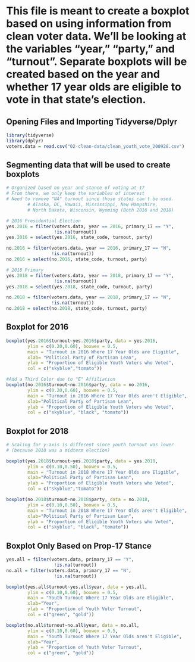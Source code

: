 # This file is meant to create a boxplot based on using information from clean voter data.  We'll be looking at the variables "year," "party," and "turnout". Separate boxplots will be created based on  the year and whether 17 year olds are eligible to vote in that state's election.

## Opening Files and Importing Tidyverse/Dplyr

```{r}
library(tidyverse)
library(dplyr)
voters.data = read.csv("02-clean-data/clean_youth_vote_200928.csv")
```

## Segmenting data that will be used to create boxplots

```{r}
# Organized based on year and stance of voting at 17
# From there, we only keep the variables of interest
# Need to remove "NA" turnout since those states can't be used.
        # Alaska, DC, Hawaii, Mississippi, New Hampshire,
        # North Dakota, Wisconsin, Wyoming (Both 2016 and 2018) 

# 2016 Presidential Election
yes.2016 = filter(voters.data, year == 2016, primary_17 == "Y",
                  !is.na(turnout))
yes.2016 = select(yes.2016, state_code, turnout, party)

no.2016 = filter(voters.data, year == 2016, primary_17 == "N",
                 !is.na(turnout))
no.2016 = select(no.2016, state_code, turnout, party)

# 2018 Primary
yes.2018 = filter(voters.data, year == 2018, primary_17 == "Y",
                  !is.na(turnout))
yes.2018 = select(yes.2018, state_code, turnout, party)

no.2018 = filter(voters.data, year == 2018, primary_17 == "N",
                 !is.na(turnout))
no.2018 = select(no.2018, state_code, turnout, party)
```


## Boxplot for 2016

```{r}
boxplot(yes.2016$turnout~yes.2016$party, data = yes.2016, 
        ylim = c(0.20,0.60), boxwex = 0.5,
        main = "Turnout in 2016 Where 17 Year Olds are Eligible",
        xlab= "Political Party of Partisan Lean", 
        ylab = "Proportion of Eligible Youth Voters who Voted",
        col = c("skyblue","tomato"))

#Add a Third Color due to "E" Affiliation
boxplot(no.2016$turnout~no.2016$party, data = no.2016, 
        ylim = c(0.20,0.60), boxwex = 0.5,
        main = "Turnout in 2016 Where 17 Year Olds aren't Eligible",
        xlab="Political Party of Partisan Lean", 
        ylab = "Proportion of Eligible Youth Voters who Voted",
        col = c("skyblue", "black", "tomato"))
```


## Boxplot for 2018

```{r}
# Scaling for y-axis is different since youth turnout was lower 
# (because 2018 was a midterm election)

boxplot(yes.2018$turnout~yes.2018$party, data = yes.2018, 
        ylim = c(0.10,0.50), boxwex = 0.5,
        main = "Turnout in 2018 Where 17 Year Olds are Eligible",
        xlab="Political Party of Partisan Lean", 
        ylab = "Proportion of Eligible Youth Voters who Voted",
        col = c("skyblue","tomato"))

boxplot(no.2018$turnout~no.2018$party, data = no.2018, 
        ylim = c(0.10,0.50), boxwex = 0.5,
        main = "Turnout in 2018 Where 17 Year Olds aren't Eligible",
        xlab="Political Party of Partisan Lean", 
        ylab = "Proportion of Eligible Youth Voters who Voted",
        col = c("skyblue", "black", "tomato"))

```


## Boxplot Only Based on Prop-17 Stance
```{r}
yes.all = filter(voters.data, primary_17 == "Y",
                  !is.na(turnout))
no.all = filter(voters.data, primary_17 == "N",
                  !is.na(turnout))

boxplot(yes.all$turnout~yes.all$year, data = yes.all, 
        ylim = c(0.10,0.60), boxwex = 0.5,
        main = "Youth Turnout Where 17 Year Olds are Eligible",
        xlab="Year", 
        ylab = "Proportion of Youth Voter Turnout",
        col = c("green", "gold"))

boxplot(no.all$turnout~no.all$year, data = no.all, 
        ylim = c(0.10,0.60), boxwex = 0.5,
        main = "Youth Turnout Where 17 Year Olds aren't Eligible",
        xlab="Year", 
        ylab = "Proportion of Youth Voter Turnout",
        col = c("green", "gold"))

```